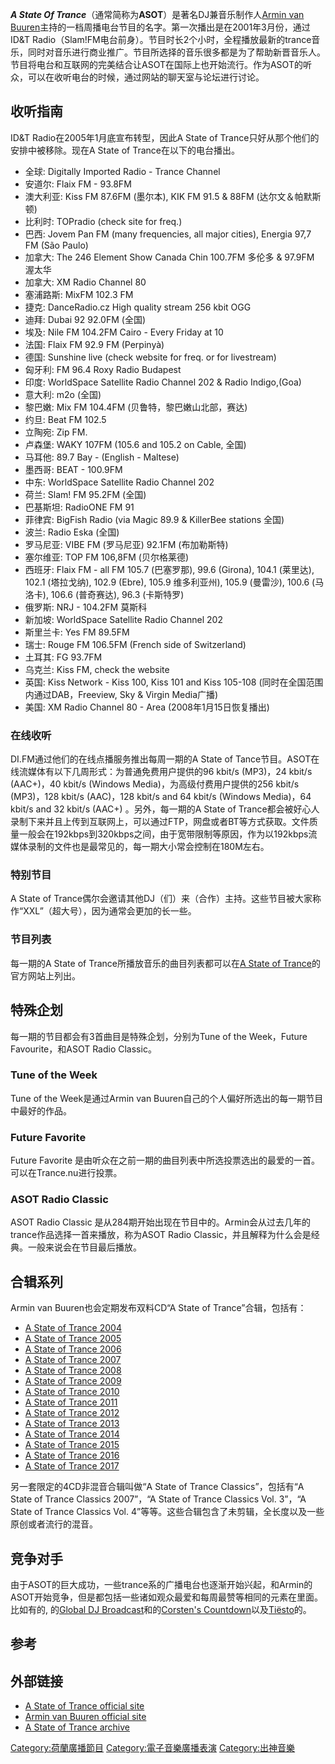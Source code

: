 '''''A State Of Trance'''''（通常简称为'''ASOT'''）是著名DJ兼音乐制作人[[Armin_van_Buuren|Armin van Buuren]]主持的一档周播电台节目的名字。第一次播出是在2001年3月份，通过ID&T Radio（Slam!FM电台前身）。节目时长2个小时，全程播放最新的trance音乐，同时对音乐进行商业推广。节目所选择的音乐很多都是为了帮助新晋音乐人。节目将电台和互联网的完美结合让ASOT在国际上也开始流行。作为ASOT的听众，可以在收听电台的时候，通过网站的聊天室与论坛进行讨论。

==收听指南==
ID&T Radio在2005年1月底宣布转型，因此A State of Trance只好从那个他们的安排中被移除。现在A State of Trance在以下的电台播出。 
*全球: Digitally Imported Radio - Trance Channel 
*安道尔: Flaix FM - 93.8FM
*澳大利亚: Kiss FM 87.6FM (墨尔本), KIK FM 91.5 & 88FM (达尔文＆帕默斯顿) 
*比利时: TOPradio (check site for freq.) 
*巴西: Jovem Pan FM (many frequencies, all major cities), Energia 97,7 FM (São Paulo) 
*加拿大: The 246 Element Show Canada Chin 100.7FM 多伦多 & 97.9FM 渥太华
*加拿大: XM Radio Channel 80 
*塞浦路斯: MixFM 102.3 FM 
*捷克: DanceRadio.cz High quality stream 256 kbit OGG 
*迪拜: Dubai 92 92.0FM (全国) 
*埃及: Nile FM 104.2FM Cairo - Every Friday at 10 
*法国: Flaix FM 92.9 FM (Perpinyà) 
*德国: Sunshine live (check website for freq. or for livestream) 
*匈牙利: FM 96.4 Roxy Radio Budapest 
*印度: WorldSpace Satellite Radio Channel 202 & Radio Indigo,(Goa) 
*意大利: m2o (全国) 
*黎巴嫩: Mix FM 104.4FM (贝鲁特，黎巴嫩山北部，赛达) 
*约旦: Beat FM 102.5 
*立陶宛: Zip FM. 
*卢森堡: WAKY 107FM (105.6 and 105.2 on Cable, 全国) 
*马耳他: 89.7 Bay - (English - Maltese) 
*墨西哥: BEAT - 100.9FM 
*中东: WorldSpace Satellite Radio Channel 202 
*荷兰: Slam! FM 95.2FM (全国) 
*巴基斯坦: RadioONE FM 91 
*菲律宾: BigFish Radio (via Magic 89.9 & KillerBee stations 全国) 
*波兰: Radio Eska (全国) 
*罗马尼亚: VIBE FM (罗马尼亚) 92.1FM (布加勒斯特) 
*塞尔维亚: TOP FM 106,8FM (贝尔格莱德) 
*西班牙: Flaix FM - all FM 105.7 (巴塞罗那), 99.6 (Girona), 104.1 (莱里达), 102.1 (塔拉戈纳), 102.9 (Ebre), 105.9 维多利亚州), 105.9 (曼雷沙), 100.6 (马洛卡), 106.6 (普奇赛达), 96.3 (卡斯特罗) 
*俄罗斯: NRJ - 104.2FM 莫斯科
*新加坡: WorldSpace Satellite Radio Channel 202 
*斯里兰卡: Yes FM 89.5FM 
*瑞士: Rouge FM 106.5FM (French side of Switzerland) 
*土耳其: FG 93.7FM 
*乌克兰: Kiss FM, check the website 
*英国: Kiss Network - Kiss 100, Kiss 101 and Kiss 105-108 (同时在全国范围内通过DAB，Freeview, Sky & Virgin Media广播) 
*美国: XM Radio Channel 80 - Area (2008年1月15日恢复播出) 
===在线收听===
DI.FM通过他们的在线点播服务推出每周一期的A State of Tance节目。ASOT在线流媒体有以下几周形式：为普通免费用户提供的96 kbit/s (MP3)，24 kbit/s (AAC+)，40 kbit/s (Windows Media)，为高级付费用户提供的256 kbit/s (MP3)，128 kbit/s (AAC)，128 kbit/s and 64 kbit/s (Windows Media)，64 kbit/s and 32 kbit/s (AAC+) 。另外，每一期的A State of Trance都会被好心人录制下来并且上传到互联网上，可以通过FTP，网盘或者BT等方式获取。文件质量一般会在192kbps到320kbps之间，由于宽带限制等原因，作为以192kbps流媒体录制的文件也是最常见的，每一期大小常会控制在180M左右。

===特别节目===
A State of Trance偶尔会邀请其他DJ（们）来（合作）主持。这些节目被大家称作“XXL”（超大号），因为通常会更加的长一些。
===节目列表===
每一期的A State of Trance所播放音乐的曲目列表都可以在[http://www.astateoftrance.com/episodes/ A State of Trance]{{Wayback|url=http://www.astateoftrance.com/episodes/ |date=20101202072823 }}的官方网站上列出。
== 特殊企划 ==
每一期的节目都会有3首曲目是特殊企划，分别为Tune of the Week，Future Favourite，和ASOT Radio Classic。
=== Tune of the Week ===
Tune of the Week是通过Armin van Buuren自己的个人偏好所选出的每一期节目中最好的作品。
=== Future Favorite ===
Future Favorite 是由听众在之前一期的曲目列表中所选投票选出的最爱的一首。可以在Trance.nu进行投票。

=== ASOT Radio Classic === 
ASOT Radio Classic 是从284期开始出现在节目中的。Armin会从过去几年的trance作品选择一首来播放，称为ASOT Radio Classic，并且解释为什么会是经典。一般来说会在节目最后播放。
==合辑系列==
Armin van Buuren也会定期发布双料CD“A State of Trance”合辑，包括有：
* [[A_State_of_Trance_2004|A State of Trance 2004]]
* [[A_State_of_Trance_2005|A State of Trance 2005]]
* [[A_State_of_Trance_2006|A State of Trance 2006]]
* [[A_State_of_Trance_2007|A State of Trance 2007]]
* [[A_State_of_Trance_2008|A State of Trance 2008]]
* [[A_State_of_Trance_2009|A State of Trance 2009]]
* [[A_State_of_Trance_2010|A State of Trance 2010]]
* [[A_State_of_Trance_2011|A State of Trance 2011]]
* [[A_State_of_Trance_2012|A State of Trance 2012]]
* [[A_State_of_Trance_2013|A State of Trance 2013]]
* [[A_State_of_Trance_2014|A State of Trance 2014]]
* [[A_State_of_Trance_2015|A State of Trance 2015]]
* [[A_State_of_Trance_2016|A State of Trance 2016]]
* [[A_State_of_Trance_2017|A State of Trance 2017]]

另一套限定的4CD非混音合辑叫做“A State of Trance Classics”，包括有“A State of Trance Classics 2007”，“A State of Trance Classics Vol. 3”，“A State of Trance Classics Vol. 4”等等。这些合辑包含了未剪辑，全长度以及一些原创或者流行的混音。

==竞争对手==
由于ASOT的巨大成功，一些trance系的广播电台也逐渐开始兴起，和Armin的ASOT开始竞争，但是都包括一些诸如观众最爱和每周最赞等相同的元素在里面。比如有{{link-en|Above & Beyond|Above & Beyond (band)}}的{{lang|en|Group Therapy Radio}}, {{link-en|Markus Schulz|Markus Schulz}}的[[Global_DJ_Broadcast|Global DJ Broadcast]]和{{link-en|Ferry Corsten|Ferry Corsten}}的[[Corsten's_Countdown|Corsten's Countdown]]以及[[提雅斯多|Tiësto]]的{{link-en|Tiësto's Club Life|Tiësto's Club Life}}。

==参考==
<references />


==外部链接==
* [http://www.astateoftrance.com/ A State of Trance official site]{{Wayback|url=http://www.astateoftrance.com/ |date=20100131131156 }}
* [http://www.arminvanbuuren.com/ Armin van Buuren official site]{{Wayback|url=http://www.arminvanbuuren.com/ |date=20110223064946 }}
* [http://asotarchive.org/ A State of Trance archive]


[[Category:荷蘭廣播節目|Category:荷蘭廣播節目]]
[[Category:電子音樂廣播表演|Category:電子音樂廣播表演]]
[[Category:出神音樂|Category:出神音樂]]
